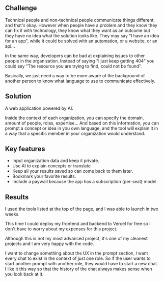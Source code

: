 
<AppWorkHeader />

## Challenge

Technical people and non-technical people communicate things different, and that's okay. However when people have a problem and they know they can fix it with technology, they know what they want as an outcome but they have no idea what the solution looks like. They may say "I have an idea for an app", while it could be solved with an automation, or a website, or an api...

In the same way, developers can be bad at explaining issues to other people in the organization. Instead of saying "I just keep getting 404" you could say "The resource you are trying to find, could not be found".

Basically, we just need a way to be more aware of the background of another person to know what language to use to communicate effectively.

## Solution

A web application powered by AI.

Inside the context of each organization, you can specify the domain, amount of people, roles, expertise... And based on this information, you can prompt a concept or idea in you own language, and the tool will explain it in a way that a specific member in your organization would understand.

## Key features

- Input organization data and keep it private.
- Use AI to explain concepts or translate
- Keep all your results saved so can come back to them later.
- Bookmark your favorite results.
- Include a paywall because the app has a subscription (per-seat) model.

## Results

I used the tools listed at the top of the page, and I was able to launch in two weeks.

This time I could deploy my frontend and backend to Vercel for free so I don't have to worry about my expenses for this project.

Although this is not my most advanced project, it's one of my cleanest projects and I am very happy with the code.

I want to change something about the UX in the prompt section, I want every chat to exist in the context of just one role. So if the user wants to start another prompt with another role, they would have to start a new chat. I like it this way so that the history of the chat always makes sense when you look back at it.
